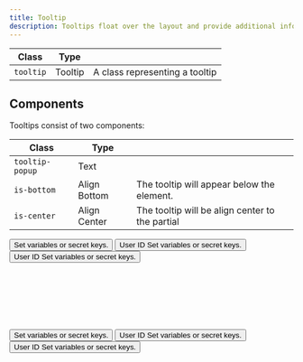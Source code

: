 ```yaml
---
title: Tooltip
description: Tooltips float over the layout and provide additional information about elements in the user interface or features upon hover or focus.
---
```


| Class     | Type    |                                |
| --------- | ------- | ------------------------------ |
| `tooltip` | Tooltip | A class representing a tooltip |

## Components

Tooltips consist of two components:

| Class           | Type         |                                                 |
| --------------- | ------------ | ----------------------------------------------- |
| `tooltip-popup` | Text         |                                                 |
| `is-bottom`     | Align Bottom | The tooltip will appear below the element.      |
| `is-center`     | Align Center | The tooltip will be align center to the partial |

<Preview center overflow>
  <only-preview>
<div class="u-flex u-gap-8 u-cross-center" style="min-height: 10rem">
  <button class="tooltip" aria-label="variables info">
    <span class="icon-info" aria-hidden="true"></span>
    <span class="tooltip-popup" role="tooltip">Set variables or secret keys.</span>
  </button>

<button class="tag tooltip">
  <span class="icon-duplicate" aria-hidden="true"></span>
  <span class="text">User ID</span>
  <span class="tooltip-popup" role="tooltip">
    Set variables or secret keys.
  </span>
</button>

<button class="tag tooltip">
    <span class="icon-duplicate" aria-hidden="true"></span>
    <span class="text">User ID</span>
    <span class="tooltip-popup is-bottom" role="tooltip">Set variables or secret keys.</span>
</button>
</div>
</only-preview>

<only-html>
  <button class="tooltip" aria-label="variables info">
    <span class="icon-info" aria-hidden="true"></span>
    <span class="tooltip-popup" role="tooltip">Set variables or secret keys.</span>
  </button>

<button class="tag tooltip">
  <span class="icon-duplicate" aria-hidden="true"></span>
  <span class="text">User ID</span>
  <span class="tooltip-popup" role="tooltip">
    Set variables or secret keys.
  </span>
</button>

<button class="tag tooltip">
    <span class="icon-duplicate" aria-hidden="true"></span>
    <span class="text">User ID</span>
    <span class="tooltip-popup is-bottom" role="tooltip">Set variables or secret keys.</span>
</button>
</only-html>
</Preview>

